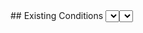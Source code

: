 <Tabs>
  <Tab eventKey="pre_installation" title="Pre-Installation">
    ## Existing Conditions 
    <Select label="What is the fuel type of the existing stovetop/oven/range?" options={["Gas","Electric","None"]} path="existing_cooking_appliance_type" />
  </Tab>
  <Tab eventKey="installation" title="Installation">
    <PhotoInput id="electric_cooking_appliance_nameplate_photo" label="Nameplate of the Electric Cooking Appliance – Photo">
        Please take a photo of the nameplate of the electric cooking appliance showing the model number and serial number.    
    </PhotoInput>
    <PhotoInput id="circuit_breaker_photo" label="Circuit Breaker – Photo ">
        Please take a picture of the circuit breaker that powers the electric cooling appliance.
    </PhotoInput>
    <PhotoInput id="gas_pipe_capped_photo" label="Gas Pipe Capped – Photo">
      Please take a picture of the gas pipe showing it is off and capped.
    </PhotoInput>
  </Tab>
  <Tab eventKey="post_installation" title="Post-Installation">
    <Select label="What is the new stovetop/oven/range type?" options={["Standard electric","Induction cooktop"]} path="postinstall_cooking_appliance_type" />
  </Tab>
  <Tab eventKey="report"  title="Report">
    <PrintSection label="Print Report">
    ---
    # Electric Cooking Appliance Upgrade
    ## Photo Report

    <ProjectInfoReport {...props} />

    ## Existing Conditions

    <p> What is the fuel type of the existing stovetop/oven/range?   <strong> { props.data?.existing_cooking_appliance_type} </strong> </p>


    ## Installation
    <Photo id="electric_cooking_appliance_nameplate_photo" label="Nameplate of the Electric Cooking Appliance – Photo" required>
        Please take a photo of the nameplate of the electric cooking appliance showing the model number and serial number.    
    </Photo>
    <Photo id="circuit_breaker_photo" label="Circuit Breaker – Photo " required>
        Please take a picture of the circuit breaker that powers the electric cooling appliance.
    </Photo>
    <Photo id="gas_pipe_capped_photo" label="Gas Pipe Capped – Photo" required>
      Please take a picture of the gas pipe showing it is off and capped.
    </Photo>

    ## Post Installation

    <p> What is the fuel type of the new stovetop/oven/range?   <strong> { props.data?.postinstall_cooking_appliance_type } </strong> </p>

    </PrintSection>
  </Tab>
</Tabs>